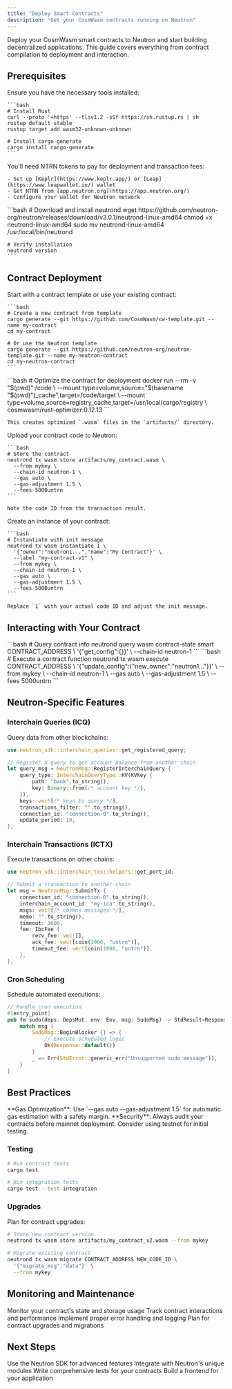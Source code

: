 ```yaml
---
title: "Deploy Smart Contracts"
description: "Get your CosmWasm contracts running on Neutron"
---
```


Deploy your CosmWasm smart contracts to Neutron and start building decentralized applications. This guide covers everything from contract compilation to deployment and interaction.

## Prerequisites

<Steps>
  <Step title="Development Environment">
    Ensure you have the necessary tools installed:
    
    ```bash
    # Install Rust
    curl --proto '=https' --tlsv1.2 -sSf https://sh.rustup.rs | sh
    rustup default stable
    rustup target add wasm32-unknown-unknown
    
    # Install cargo-generate
    cargo install cargo-generate
    ```
  </Step>
  
  <Step title="Get a Neutron Wallet">
    You'll need NTRN tokens to pay for deployment and transaction fees:
    
    - Set up [Keplr](https://www.keplr.app/) or [Leap](https://www.leapwallet.io/) wallet
    - Get NTRN from [app.neutron.org](https://app.neutron.org/)
    - Configure your wallet for Neutron network
  </Step>
  
  <Step title="Install Neutron CLI">
    ```bash
    # Download and install neutrond
    wget https://github.com/neutron-org/neutron/releases/download/v3.0.1/neutrond-linux-amd64
    chmod +x neutrond-linux-amd64
    sudo mv neutrond-linux-amd64 /usr/local/bin/neutrond
    
    # Verify installation
    neutrond version
    ```
  </Step>
</Steps>

## Contract Deployment

<Steps>
  <Step title="Create or Use Existing Contract">
    Start with a contract template or use your existing contract:
    
    ```bash
    # Create a new contract from template
    cargo generate --git https://github.com/CosmWasm/cw-template.git --name my-contract
    cd my-contract
    
    # Or use the Neutron template
    cargo generate --git https://github.com/neutron-org/neutron-template.git --name my-neutron-contract
    cd my-neutron-contract
    ```
  </Step>
  
  <Step title="Compile Your Contract">
    ```bash
    # Optimize the contract for deployment
    docker run --rm -v "$(pwd)":/code \
      --mount type=volume,source="$(basename "$(pwd)")_cache",target=/code/target \
      --mount type=volume,source=registry_cache,target=/usr/local/cargo/registry \
      cosmwasm/rust-optimizer:0.12.13
    ```
    
    This creates optimized `.wasm` files in the `artifacts/` directory.
  </Step>
  
  <Step title="Store Contract Code">
    Upload your contract code to Neutron:
    
    ```bash
    # Store the contract
    neutrond tx wasm store artifacts/my_contract.wasm \
      --from mykey \
      --chain-id neutron-1 \
      --gas auto \
      --gas-adjustment 1.5 \
      --fees 5000untrn
    ```
    
    Note the code ID from the transaction result.
  </Step>
  
  <Step title="Instantiate Contract">
    Create an instance of your contract:
    
    ```bash
    # Instantiate with init message
    neutrond tx wasm instantiate 1 \
      '{"owner":"neutron1...","name":"My Contract"}' \
      --label "my-contract-v1" \
      --from mykey \
      --chain-id neutron-1 \
      --gas auto \
      --gas-adjustment 1.5 \
      --fees 5000untrn
    ```
    
    Replace `1` with your actual code ID and adjust the init message.
  </Step>
</Steps>

## Interacting with Your Contract

<Steps>
  <Step title="Query Contract State">
    ```bash
    # Query contract info
    neutrond query wasm contract-state smart CONTRACT_ADDRESS \
      '{"get_config":{}}' \
      --chain-id neutron-1
    ```
  </Step>
  
  <Step title="Execute Contract Functions">
    ```bash
    # Execute a contract function
    neutrond tx wasm execute CONTRACT_ADDRESS \
      '{"update_config":{"new_owner":"neutron1..."}}' \
      --from mykey \
      --chain-id neutron-1 \
      --gas auto \
      --gas-adjustment 1.5 \
      --fees 5000untrn
    ```
  </Step>
</Steps>

## Neutron-Specific Features

### Interchain Queries (ICQ)

Query data from other blockchains:

```rust
use neutron_sdk::interchain_queries::get_registered_query;

// Register a query to get account balance from another chain
let query_msg = NeutronMsg::RegisterInterchainQuery {
    query_type: InterchainQueryType::KV(KVKey {
        path: "bank".to_string(),
        key: Binary::from(/* account key */),
    }),
    keys: vec![/* keys to query */],
    transactions_filter: "".to_string(),
    connection_id: "connection-0".to_string(),
    update_period: 10,
};
```

### Interchain Transactions (ICTX)

Execute transactions on other chains:

```rust
use neutron_sdk::interchain_txs::helpers::get_port_id;

// Submit a transaction to another chain
let msg = NeutronMsg::SubmitTx {
    connection_id: "connection-0".to_string(),
    interchain_account_id: "my-ica".to_string(),
    msgs: vec![/* cosmos messages */],
    memo: "".to_string(),
    timeout: 3600,
    fee: IbcFee {
        recv_fee: vec![],
        ack_fee: vec![coin(1000, "untrn")],
        timeout_fee: vec![coin(1000, "untrn")],
    },
};
```

### Cron Scheduling

Schedule automated executions:

```rust
// Handle cron execution
#[entry_point]
pub fn sudo(deps: DepsMut, env: Env, msg: SudoMsg) -> StdResult<Response> {
    match msg {
        SudoMsg::BeginBlocker {} => {
            // Execute scheduled logic
            Ok(Response::default())
        }
        _ => Err(StdError::generic_err("Unsupported sudo message")),
    }
}
```

## Best Practices

<Tip>
**Gas Optimization**: Use `--gas auto --gas-adjustment 1.5` for automatic gas estimation with a safety margin.
</Tip>

<Warning>
**Security**: Always audit your contracts before mainnet deployment. Consider using testnet for initial testing.
</Warning>

### Testing

```bash
# Run contract tests
cargo test

# Run integration tests
cargo test --test integration
```

### Upgrades

Plan for contract upgrades:

```bash
# Store new contract version
neutrond tx wasm store artifacts/my_contract_v2.wasm --from mykey

# Migrate existing contract
neutrond tx wasm migrate CONTRACT_ADDRESS NEW_CODE_ID \
  '{"migrate_msg":"data"}' \
  --from mykey
```

## Monitoring and Maintenance

<CardGroup cols={2}>
  <Card title="Contract State" icon="database">
    Monitor your contract's state and storage usage
  </Card>
  <Card title="Transaction History" icon="clock">
    Track contract interactions and performance
  </Card>
  <Card title="Error Handling" icon="exclamation-triangle">
    Implement proper error handling and logging
  </Card>
  <Card title="Upgrades" icon="arrow-up">
    Plan for contract upgrades and migrations
  </Card>
</CardGroup>

## Next Steps

<CardGroup cols={2}>
  <Card title="Neutron SDK" icon="code" href="/developers/sdk">
    Use the Neutron SDK for advanced features
  </Card>
  <Card title="Module Integration" icon="cubes" href="/developers/modules/overview">
    Integrate with Neutron's unique modules
  </Card>
  <Card title="Testing Guide" icon="vial" href="/developers/tutorials/integration-tests/overview">
    Write comprehensive tests for your contracts
  </Card>
  <Card title="Frontend Integration" icon="globe" href="/developers/tutorials/onboarding/part-3-web-app">
    Build a frontend for your application
  </Card>
</CardGroup> 